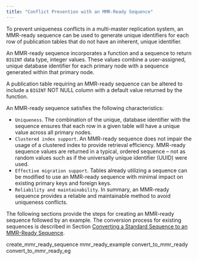 ```yaml
---
title: "Conflict Prevention with an MMR-Ready Sequence"
---
```


<div id="conflict_prevention_mmr_ready" class="registered_link"></div>

To prevent uniqueness conflicts in a multi-master replication system, an MMR-ready sequence can be used to generate unique identifiers for each row of publication tables that do not have an inherent, unique identifier.

An MMR-ready sequence incorporates a function and a sequence to return `BIGINT` data type, integer values. These values combine a user-assigned, unique database identifier for each primary node with a sequence generated within that primary node.

A publication table requiring an MMR-ready sequence can be altered to include a `BIGINT` NOT NULL column with a default value returned by the function.

An MMR-ready sequence satisfies the following characteristics:

-   `Uniqueness`. The combination of the unique, database identifier with the sequence ensures that each row in a given table will have a unique value across all primary nodes.
-   `Clustered index support`. An MMR-ready sequence does not impair the usage of a clustered index to provide retrieval efficiency. MMR-ready sequence values are returned in a typical, ordered sequence – not as random values such as if the universally unique identifier (UUID) were used.
-   `Effective migration support`. Tables already utilizing a sequence can be modified to use an MMR-ready sequence with minimal impact on existing primary keys and foreign keys.
-   `Reliability and maintainability`. In summary, an MMR-ready sequence provides a reliable and maintainable method to avoid uniqueness conflicts.

The following sections provide the steps for creating an MMR-ready sequence followed by an example. The conversion process for existing sequences is described in Section [Converting a Standard Sequence to an MMR-Ready Sequence](03_convert_to_mmr_ready/#convert_to_mmr_ready).

<div class="toctree" maxdepth="4">

create_mmr_ready_sequence mmr_ready_example convert_to_mmr_ready convert_to_mmr_ready_eg

</div>
